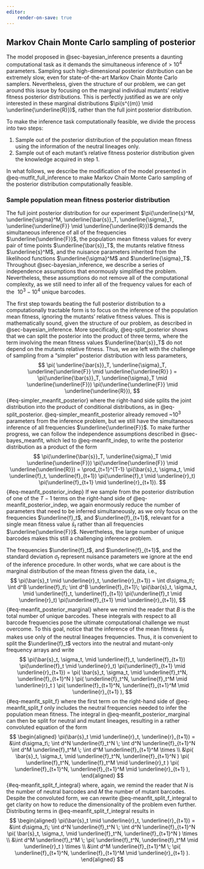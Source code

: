 ```yaml
---
editor:
    render-on-save: true
---
```

## Markov Chain Monte Carlo sampling of posterior {#sec-mcmc_sampling}

The model proposed in @sec-bayesian_inference presents a daunting computational
task as it demands the simultaneous inference of > $10^4$ parameters. Sampling
such high-dimensional posterior distribution can be extremely slow, even for
state-of-the-art Markov Chain Monte Carlo samplers. Nevertheless, given the
structure of our problem, we can get around this issue by focusing on the
marginal individual mutants' relative fitness posterior distributions. This is
perfectly justified as we are only interested in these marginal distributions
$\pi(s^{(m)} \mid \underline{\underline{R}})$, rather than the full joint
posterior distribution.

To make the inference task computationally feasible, we divide the process into
two steps:

1. Sample out of the posterior distribution of the population mean fitness using
the information of the neutral lineages only.
2. Sample out of each mutant's relative fitness posterior distribution given the
knowledge acquired in step 1.

In what follows, we describe the modification of the model presented in
@eq-mutfit_full_inference to make Markov Chain Monte Carlo sampling of the
posterior distribution computationally feasible.

### Sample population mean fitness posterior distribution

The full joint posterior distribution for our experiment $\pi(\underline{s}^M,
\underline{\sigma}^M, \underline{\bar{s}}_T, \underline{\sigma}_T,
\underline{\underline{F}} \mid \underline{\underline{R}})$ demands the
simultaneous inference of all of the frequencies $\underline{\underline{F}}$,
the population mean fitness values for every pair of time points
$\underline{\bar{s}}_T$, the mutants relative fitness $\underline{s}^M$, and the
nuisance parameters inherited from the likelihood functions
$\underline{\sigma}^M$ and $\underline{\sigma}_T$. Throughout
@sec-bayesian_inference, we describe a series of independence assumptions that
enormously simplified the problem. Nevertheless, these assumptions do not remove
all of the computational complexity, as we still need to infer all of the
frequency values for each of the $~ 10^3-10^4$ unique barcodes.

The first step towards beating the full posterior distribution to a
computationally tractable form is to focus on the inference of the population
mean fitness, ignoring the mutants' relative fitness values. This is
mathematically sound, given the structure of our problem, as described in
@sec-bayesian_inference. More specifically, @eq-split_posterior shows that we
can split the posterior into the product of three terms, where the term
involving the mean fitness values $\underline{\bar{s}}_T$ do not depend on the
mutants relative fitness. Thus, we are left with the challenge of sampling from
a "simpler" posterior distribution with less parameters,
$$
\pi(
    \underline{\bar{s}}_T, \underline{\sigma}_T, \underline{\underline{F}} \mid
    \underline{\underline{R}}
) = 
\pi(\underline{\bar{s}}_T, \underline{\sigma}_T \mid \underline{\underline{F}})
\pi(\underline{\underline{F}} \mid \underline{\underline{R}}),
$${#eq-simpler_meanfit_posterior}
where the right-hand side splits the joint distribution into the product of
conditional distributions, as in @eq-split_posterior.
@eq-simpler_meanfit_posterior already removed ~$10^3$ parameters from the 
inference problem, but we still have the simultaneous inference of all 
frequencies $\underline{\underline{F}}$. To make further progress, we can follow
the independence assumptions described in @sec-bayes_meanfit, which led to
@eq-meanfit_indep, to write the posterior distribution as a product of the form
$$
\pi(\underline{\bar{s}}_T, \underline{\sigma}_T \mid \underline{\underline{F}})
\pi(\underline{\underline{F}} \mid \underline{\underline{R}}) 
= \prod_{t=1}^{T-1} 
\pi(\bar{s}_t, \sigma_t, \mid \underline{f}_t, \underline{f}_{t+1})
\pi(\underline{f}_t \mid \underline{r}_t)
\pi(\underline{f}_{t+1} \mid \underline{r}_{t+1}).
$${#eq-meanfit_posterior_indep}
If we sample from the posterior distribution of one of the $T-1$ terms on the
right-hand side of @eq-meanfit_posterior_indep, we again enormously reduce the
number of parameters that need to be inferred simultaneously, as we only focus
on the frequencies $\underline{f}_t$, and $\underline{f}_{t+1}$, relevant for a
single mean fitness value $\bar{s}_t$ rather than all frequencies
$\underline{\underline{F}}$. Nevertheless, the large number of unique barcodes
makes this still a challenging inference problem. 

The frequencies $\underline{f}_t$, and $\underline{f}_{t+1}$, and the standard
deviation $\sigma_t$ represent nuisance parameters we ignore at the end of the
inference procedure. In other words, what we care about is the marginal
distribution of the mean fitness given the data, i.e.,
$$
\pi(\bar{s}_t \mid \underline{r}_t, \underline{r}_{t+1}) =
\int d\sigma_t\;
\int d^B \underline{f}_t\;
\int d^B \underline{f}_{t+1}\;
\pi(\bar{s}_t, \sigma_t, \mid \underline{f}_t, \underline{f}_{t+1})
\pi(\underline{f}_t \mid \underline{r}_t)
\pi(\underline{f}_{t+1} \mid \underline{r}_{t+1}),
$${#eq-meanfit_posterior_marginal}
where we remind the reader that $B$ is the total number of unique barcodes. 
These integrals with respect to all barcode frequencies pose the ultimate
computational challenge we must overcome. To this goal, notice that the
inference of the mean fitness $\bar{s}_t$ makes use only of the neutral lineages
frequencies. Thus, it is convenient to split the $\underline{f}_t$ vectors into
the neutral and mutant-only frequency arrays and write
$$
\pi(\bar{s}_t, \sigma_t, \mid \underline{f}_t, \underline{f}_{t+1})
\pi(\underline{f}_t \mid \underline{r}_t)
\pi(\underline{f}_{t+1} \mid \underline{r}_{t+1}) = 
\pi(
    \bar{s}_t, \sigma_t, \mid 
    \underline{f}_t^N, \underline{f}_{t+1}^N
)
\pi(
    \underline{f}_t^N, \underline{f}_t^M \mid \underline{r}_t
)
\pi(
    \underline{f}_{t+1}^N, \underline{f}_{t+1}^M \mid \underline{r}_{t+1}
),
$${#eq-meanfit_split_f}
where the first term on the right-hand side of @eq-meanfit_split_f only includes
the neutral frequencies needed to infer the population mean fitness. The
integral in @eq-meanfit_posterior_marginal can then be split for neutral and
mutant lineages, resulting in a rather convoluted equation of the form 
$$
\begin{aligned}
\pi(\bar{s}_t \mid \underline{r}_t, \underline{r}_{t+1}) =
&\int d\sigma_t\;
\int d^N \underline{f}_t^N \;
\int d^N \underline{f}_{t+1}^N 
\int d^M \underline{f}_t^M \;
\int d^M \underline{f}_{t+1}^M \times \\
&\pi(
    \bar{s}_t, \sigma_t, \mid 
    \underline{f}_t^N, \underline{f}_{t+1}^N
)
\pi(
    \underline{f}_t^N, \underline{f}_t^M \mid \underline{r}_t
)
\pi(
    \underline{f}_{t+1}^N, \underline{f}_{t+1}^M \mid \underline{r}_{t+1}
),
\end{aligned}
$${#eq-meanfit_split_f_integral}
where, again, we remind the reader that $N$ is the number of neutral barcodes
and $M$ the number of mutant barcodes. Despite the convoluted form, we can
rewrite @eq-meanfit_split_f_integral to get clarity on how to reduce the
dimensionality of the problem even further. Distributing terms in
@eq-meanfit_split_f_integral results in
$$
\begin{aligned}
\pi(\bar{s}_t \mid \underline{r}_t, \underline{r}_{t+1}) =
&\int d\sigma_t\;
\int d^N \underline{f}_t^N \;
\int d^N \underline{f}_{t+1}^N 
\pi(
    \bar{s}_t, \sigma_t, \mid 
    \underline{f}_t^N, \underline{f}_{t+1}^N
) \times \\
&\int d^M \underline{f}_t^M \;
\pi(
    \underline{f}_t^N, \underline{f}_t^M \mid \underline{r}_t
) \times \\
&\int d^M \underline{f}_{t+1}^M \;
\pi(
    \underline{f}_{t+1}^N, \underline{f}_{t+1}^M \mid \underline{r}_{t+1}
).
\end{aligned}
$$